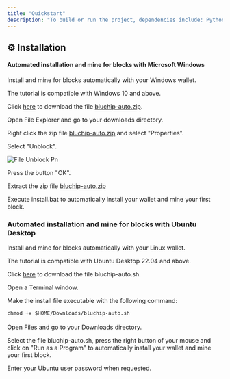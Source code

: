 ```yaml
---
title: "Quickstart"
description: "To build or run the project, dependencies include: Python 3.6+ Standard Python modules: base64, hashlib, json, re, unittest Optionally: Bitcoin Core tools for reference"
---
```


## ⚙️ Installation

#### Automated installation and mine for blocks with Microsoft Windows

Install and mine for blocks automatically with your Windows wallet.

The tutorial is compatible with Windows 10 and above.

Click [here](https://www.walletbuilders.com/include/script/autoinstall/windows.php?coin=c4833c4e46773f424605f72bf7cb1ae368b802f2dbd157d893) to download the file [bluchip-auto.zip](http://bluchip-auto.zip).

Open File Explorer and go to your downloads directory.

Right click the zip file [bluchip-auto.zip](http://bluchip-auto.zip) and select "Properties".

Select "Unblock".

![File Unblock Pn](/images/file_unblock.png)

Press the button "OK".

Extract the zip file [bluchip-auto.zip](http://bluchip-auto.zip)

Execute install.bat to automatically install your wallet and mine your first block.

### Automated installation and mine for blocks with Ubuntu Desktop

Install and mine for blocks automatically with your Linux wallet.

The tutorial is compatible with Ubuntu Desktop 22.04 and above.

Click [here](https://www.walletbuilders.com/include/script/autoinstall/linux.php?coin=c4833c4e46773f424605f72bf7cb1ae368b802f2dbd157d893) to download the file bluchip-auto.sh.

Open a Terminal window.

Make the install file executable with the following command:

`chmod +x $HOME/Downloads/bluchip-auto.sh`\
\
Open Files and go to your Downloads directory.

Select the file bluchip-auto.sh, press the right button of your mouse and click on "Run as a Program" to automatically install your wallet and mine your first block.

Enter your Ubuntu user password when requested.